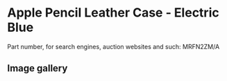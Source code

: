 # Apple Pencil Leather Case - Electric Blue

Part number, for search engines, auction websites and such: MRFN2ZM/A

## Image gallery

<div style={{ width: "768px" }}>
  <GalleryComponent
    images={[
      {
        original: "/everysource/MRFN2",
        thumbnail: "/everypreview/MRFN2",
      },
      {
        original: "/everysource/MRFN2_AV1",
        thumbnail: "/everypreview/MRFN2_AV1",
      },
      {
        original: "/everysource/MRFN2_AV2",
        thumbnail: "/everypreview/MRFN2_AV2",
      }
    ]}
  />
</div>